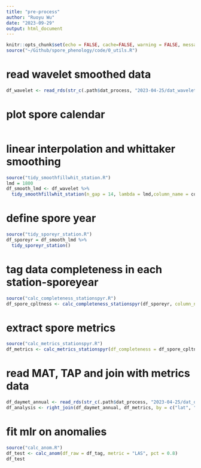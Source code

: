 ```yaml
---
title: "pre-process"
author: "Ruoyu Wu"
date: "2023-09-29"
output: html_document
---
```


```r
knitr::opts_chunk$set(echo = FALSE, cache=FALSE, warning = FALSE, message = FALSE)
source("~/Github/spore_phenology/code/0_utils.R")
```

<!-- # read spore data -->
<!-- ```{r read} -->
<!-- df_spore <- read_rds(str_c(.path$dat_process, "2023-04-25/spore_dat.rds")) -->
<!-- ``` -->

<!-- # filter the stations -->
<!-- ```{r filter, message=FALSE, warning=FALSE} -->
<!-- source("filt_taxa_station_raw_data.R") -->
<!-- df_siteyear <- filt_taxa_station_raw_data(df_spore, "Total", 10, 3) -->
<!-- ``` -->

<!-- # rename stations and tag number for each station -->
<!-- ```{r message=FALSE, warning=FALSE} -->
<!-- source("tidy_rename_number_station.R") -->
<!-- df_site <- tidy_rename_number_station(df_siteyear) -->
<!-- ``` -->

<!-- # generate and save site meta data -->
<!-- ```{r meta} -->
<!-- df_meta <- df_site %>%  -->
<!--   distinct(n, .keep_all = T) %>%  -->
<!--   dplyr::select(-year, -date, -count) -->
<!-- write_rds(df_meta, str_c(.path$dat_process, "2023-04-25/meta.rds")) -->
<!-- ``` -->

<!-- # pre-process spore raw data: pad the date to full year round -->
<!-- ```{r full} -->
<!-- source("tidy_fulldate_station.R") -->
<!-- df_full <- tidy_fulldate_station(df_site) -->
<!-- ``` -->

<!-- # natural log transform the spore raw data before interpolation -->
<!-- ```{r naural } -->
<!-- df_full <- df_full %>%  -->
<!--   mutate(count_ln = log(count + 1)) -->
<!-- ``` -->

<!-- # pre-process spore raw data: smoothing - three methods -->
<!-- ```{r whittaker smoothing, message=FALSE, warning=FALSE} -->
<!-- source("tidy_smoothfillwhit_station.R") -->
<!-- source("tidy_smoothweiwhit_station.R") -->
<!-- source("tidy_smoothwavelet_station.R") -->
<!-- df_smooth <- df_full %>% -->
<!--   tidy_smoothfillwhit_station(n_gap = 14, lambda = 1800,column_name = count, new_column_name = count_fillwhit) %>% -->
<!--   tidy_smoothweiwhit_station(n_gap = 14, lambda = 1800, column_name = count, new_column_name = count_weiwhit) %>% -->
<!--   tidy_smoothwavelet_station(column_name = count, new_column_name = count_wavelet) -->
<!-- ``` -->

<!-- # pre-process ln data: smoothing - three methods -->
<!-- ```{r whittaker smoothing, message=FALSE, warning=FALSE} -->
<!-- source("tidy_smoothfillwhit_station.R") -->
<!-- source("tidy_smoothweiwhit_station.R") -->
<!-- source("tidy_smoothwavelet_station.R") -->
<!-- df_ln_smooth <- df_full %>% -->
<!--   tidy_smoothfillwhit_station(n_gap = 14, lambda = 1800,column_name = count_ln, new_column_name = count_fillwhit) %>% -->
<!--   tidy_smoothweiwhit_station(n_gap = 14, lambda = 1800, column_name = count_ln, new_column_name = count_weiwhit) %>% -->
<!--   tidy_smoothwavelet_station(column_name = count_ln, new_column_name = count_wavelet) -->
<!-- ``` -->

<!-- # read the offset and insert into the smoothed dataset -->
<!-- ```{r read offset and merge with smooth data} -->
<!-- source("read_offset_station.R") -->
<!-- df_smooth <- df_smooth %>% -->
<!--   left_join(df_offset, by = c("lat", "lon", "station", "state", "country", "id")) -->
<!-- df_ln_smooth <- df_ln_smooth %>% -->
<!--   left_join(df_offset, by = c("lat", "lon", "station", "state", "country", "id")) -->
<!-- ``` -->

<!-- # save the smoothed dataset, because smoothing takes much time -->
<!-- ```{r save df_smooth} -->
<!-- write_rds(df_smooth, str_c(.path$dat_process, "2023-04-25/smooth_compare.rds")) -->
<!-- write_rds(df_ln_smooth, str_c(.path$dat_process, "2023-04-25/ln_smooth_compare.rds")) -->
<!-- ``` -->

<!-- # read the smoothed dataset -->
<!-- ```{r read df_smooth} -->
<!-- df_smooth <- read_rds(str_c(.path$dat_process, "2023-04-25/smooth_compare.rds")) -->
<!-- df_ln_smooth <- read_rds(str_c(.path$dat_process, "2023-04-25/ln_smooth_compare.rds")) -->
<!-- ``` -->

<!-- # only keep wavelet data -->
<!-- ```{r} -->
<!-- df_wavelet <- df_smooth %>% -->
<!--   dplyr::select(-count_fillwhit, -count_weiwhit) %>%  -->
<!--   rename(lmd_offset = lambda) -->
<!-- write_rds(df_wavelet, str_c(.path$dat_process, "2023-04-25/dat_wavelet.rds")) -->
<!-- ``` -->

# read wavelet smoothed data
```r
df_wavelet <- read_rds(str_c(.path$dat_process, "2023-04-25/dat_wavelet.rds"))
```

# plot spore calendar
```r

```

<!-- # manipulate lambda for all stations -->
<!-- ```{r} -->
<!-- source("tidy_smoothfillwhit_station.R") -->
<!-- source("tidy_smoothweiwhit_station.R") -->
<!-- source("plot_smooth_compare.R") -->
<!-- df_plot <- tibble( -->
<!--   n = 1:30, -->
<!--   a = vector("list", 30) -->
<!-- ) -->
<!-- for (l in c(1:30)) { -->
<!--   lmd = l * 100 -->
<!--   df_smooth_lmd <- df_wavelet %>% -->
<!--     tidy_smoothfillwhit_station(n_gap = 14, lambda = lmd,column_name = count, new_column_name = count_fillwhit) %>% -->
<!--     tidy_smoothweiwhit_station(n_gap = 14, lambda = lmd, column_name = count, new_column_name = count_weiwhit) -->
<!--   gg_smooth_compare_all <- plot_smooth_compare_all(df_smooth_lmd, 8, wavelet = F) -->
<!--   df_plot$a[[l]] <- gg_smooth_compare_all -->
<!-- } -->
<!-- pdf( -->
<!--   "~/Github/spore_phenology/output/figures/smooth_compare/p_compare_smooth.pdf", -->
<!--   width = 8*8, -->
<!--   height = 8*.618*7 -->
<!--   ) -->
<!-- for (i in c(1:30)) { -->
<!--   print(df_plot$a[[i]]) -->
<!-- } -->
<!-- dev.off() -->
<!-- ``` -->

<!-- # manipulate lambda for all stations -->
<!-- ```{r plot smoothing compare station} -->
<!-- for (i in 1:55) { -->

<!--   df_plot <- tibble( -->
<!--     n = 1:30, -->
<!--     a = vector("list", 30)) -->

<!--   for (l in 1:30) { -->
<!--     lmd = l * 100 -->
<!--     df_smooth_lmd <- df_wavelet %>% -->
<!--       filter(n == i) %>%  -->
<!--       tidy_smoothfillwhit_station(n_gap = 14, lambda = lmd,column_name = count, new_column_name = count_fillwhit) %>% -->
<!--       tidy_smoothweiwhit_station(n_gap = 14, lambda = lmd, column_name = count, new_column_name = count_weiwhit) -->
<!--     gg_smooth_compare_station <- plot_smooth_compare_all(df_smooth_lmd, 1, wavelet = F) -->
<!--     df_plot$a[[l]] <- gg_smooth_compare_station -->
<!--   } -->

<!--   pdf( -->
<!--     str_c("~/Github/spore_phenology/output/figures/smooth_compare/p_compare_smoothing_station", i, ".pdf"), -->
<!--     width = 8, -->
<!--     height = 8*.618 -->
<!--     ) -->
<!--   for (l in c(1:30)) { -->
<!--     print(df_plot$a[[l]]) -->
<!--     } -->
<!--   dev.off() -->

<!-- } -->
<!-- ``` -->

# linear interpolation and whittaker smoothing
```r
source("tidy_smoothfillwhit_station.R")
lmd = 1800
df_smooth_lmd <- df_wavelet %>%
  tidy_smoothfillwhit_station(n_gap = 14, lambda = lmd,column_name = count, new_column_name = count_fillwhit)

```

# define spore year
```r
source("tidy_sporeyr_station.R")
df_sporeyr = df_smooth_lmd %>% 
  tidy_sporeyr_station()
```

# tag data completeness in each station-sporeyear
```r
source("calc_completeness_stationspyr.R")
df_spore_cpltness <- calc_completeness_stationspyr(df_sporeyr, column_name = count_fillwhit)
```

# extract spore metrics
```r
source("calc_metrics_stationspyr.R")
df_metrics <- calc_metrics_stationspyr(df_completeness = df_spore_cpltness, df_raw = df_sporeyr)
```

<!-- # calculate trends -->
<!-- ```{r} -->
<!-- source("calc_trend.R") -->
<!-- m_Cp <- calc_trend_metric(df_raw = df_tag, metric = "ln_Cp", pct = 0.8) -->
<!-- m_AIn <- calc_trend_metric(df_raw = df_tag, metric = "ln_AIn", pct = 0.8) -->
<!-- m_ASIn <- calc_trend_metric(df_raw = df_tag, metric = "ln_ASIn", pct = 0.8) -->
<!-- m_SOS <- calc_trend_metric(df_raw = df_tag, metric = "SOS", pct = 0.8) -->
<!-- m_EOS <- calc_trend_metric(df_raw = df_tag, metric = "EOS", pct = 0.8) -->
<!-- m_LOS <- calc_trend_metric(df_raw = df_tag, metric = "LOS", pct = 0.8) -->
<!-- m_SAS <- calc_trend_metric(df_raw = df_tag, metric = "SAS", pct = 0.8) -->
<!-- m_EAS <- calc_trend_metric(df_raw = df_tag, metric = "EAS", pct = 0.8) -->
<!-- m_LAS <- calc_trend_metric(df_raw = df_tag, metric = "LAS", pct = 0.8) -->
<!-- m_A <- calc_trend_metric(df_raw = df_tag, metric = "ln_A", pct = 0.8) -->
<!-- df_1800 <- rbind(m_SOS, m_EOS, m_LOS, m_SAS, m_EAS, m_LAS, m_Cp, m_A, m_AIn, m_ASIn) %>%  -->
<!--   as.data.frame() %>%  -->
<!--   rename( -->
<!--     metric = V1, -->
<!--     beta = V2, -->
<!--     p = V3 -->
<!--   ) -->
<!-- ``` -->

<!-- # download the climate data -->
<!-- ```{r download daymet} -->
<!-- df_meta = read_rds(str_c(.path$dat_process, "2023-04-25/meta.rds")) -->
<!-- source("down_daymet_station_date.R") -->
<!-- df_daymet_allday <- down_daymet_station_date(df_meta) -->
<!-- write_rds(df_daymet_allday, str_c(.path$dat_process, "2023-04-25/dat_daymet_raw.rds")) -->
<!-- ``` -->

<!-- # read datmet raw data -->
<!-- ```{r} -->
<!-- df_daymet_raw <- read_rds(str_c(.path$dat_process, "2023-04-25/dat_daymet_raw.rds")) -->
<!-- ``` -->

<!-- # calculate MAT, TAP in each spore year -->
<!-- ```{r} -->
<!-- source("calc_climate_stationspyr.R") -->
<!-- df_daymet_annual <- calc_climate_stationspyr(df_daymet_raw, df_sporeyear = df_sporeyr) -->
<!-- write_rds(df_daymet_annual, str_c(.path$dat_process, "2023-04-25/dat_daymet_annual.rds")) -->
<!-- ``` -->

# read MAT, TAP and join with metrics data
```r
df_daymet_annual <- read_rds(str_c(.path$dat_process, "2023-04-25/dat_daymet_annual.rds"))
df_analysis <- right_join(df_daymet_annual, df_metrics, by = c("lat", "lon", "station", "city", "state", "country", "id", "n", "offset", "year_new"))
```

# fit mlr on anomalies
```r
source("calc_anom.R")
df_test <- calc_anom(df_raw = df_tag, metric = "LAS", pct = 0.8)
df_test
```

